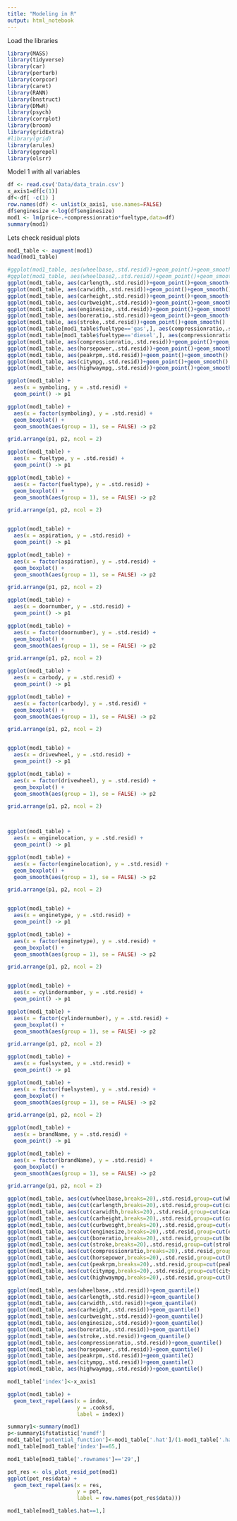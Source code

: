 ```yaml
---
title: "Modeling in R"
output: html_notebook
---
```



Load the libraries

```r
library(MASS)
library(tidyverse)
library(car)
library(perturb)
library(corpcor)
library(caret)
library(RANN)
library(bnstruct)
library(DMwR)
library(psych)
library(corrplot)
library(broom)
library(gridExtra)
#library(grid)
library(arules)
library(ggrepel)
library(olsrr)
```


Model 1 with all variables

```r
df <- read.csv('Data/data_train.csv')
x_axis1=df[c(1)]
df<-df[ -c(1) ]
row.names(df) <- unlist(x_axis1, use.names=FALSE)
df$enginesize <-log(df$enginesize)
mod1 <- lm(price~.+compressionratio*fueltype,data=df)
summary(mod1)
```
Lets check residual plots

```r
mod1_table <- augment(mod1)
head(mod1_table)
```




```r
#ggplot(mod1_table, aes(wheelbase,.std.resid))+geom_point()+geom_smooth()
#ggplot(mod1_table, aes(wheelbase2,.std.resid))+geom_point()+geom_smooth()
ggplot(mod1_table, aes(carlength,.std.resid))+geom_point()+geom_smooth()
ggplot(mod1_table, aes(carwidth,.std.resid))+geom_point()+geom_smooth()
ggplot(mod1_table, aes(carheight,.std.resid))+geom_point()+geom_smooth()
ggplot(mod1_table, aes(curbweight,.std.resid))+geom_point()+geom_smooth()
ggplot(mod1_table, aes(enginesize,.std.resid))+geom_point()+geom_smooth()
ggplot(mod1_table, aes(boreratio,.std.resid))+geom_point()+geom_smooth()
ggplot(mod1_table, aes(stroke,.std.resid))+geom_point()+geom_smooth()
ggplot(mod1_table[mod1_table$fueltype=='gas',], aes(compressionratio,.std.resid))+geom_point()+geom_smooth()
ggplot(mod1_table[mod1_table$fueltype=='diesel',], aes(compressionratio,.std.resid))+geom_point()+geom_smooth()
ggplot(mod1_table, aes(compressionratio,.std.resid))+geom_point()+geom_smooth()
ggplot(mod1_table, aes(horsepower,.std.resid))+geom_point()+geom_smooth()
ggplot(mod1_table, aes(peakrpm,.std.resid))+geom_point()+geom_smooth()
ggplot(mod1_table, aes(citympg,.std.resid))+geom_point()+geom_smooth()
ggplot(mod1_table, aes(highwaympg,.std.resid))+geom_point()+geom_smooth()
```

```r
ggplot(mod1_table) +
  aes(x = symboling, y = .std.resid) +
  geom_point() -> p1

ggplot(mod1_table) +
  aes(x = factor(symboling), y = .std.resid) +
  geom_boxplot() +
  geom_smooth(aes(group = 1), se = FALSE) -> p2

grid.arrange(p1, p2, ncol = 2)

ggplot(mod1_table) +
  aes(x = fueltype, y = .std.resid) +
  geom_point() -> p1

ggplot(mod1_table) +
  aes(x = factor(fueltype), y = .std.resid) +
  geom_boxplot() +
  geom_smooth(aes(group = 1), se = FALSE) -> p2

grid.arrange(p1, p2, ncol = 2)


ggplot(mod1_table) +
  aes(x = aspiration, y = .std.resid) +
  geom_point() -> p1

ggplot(mod1_table) +
  aes(x = factor(aspiration), y = .std.resid) +
  geom_boxplot() +
  geom_smooth(aes(group = 1), se = FALSE) -> p2

grid.arrange(p1, p2, ncol = 2)

ggplot(mod1_table) +
  aes(x = doornumber, y = .std.resid) +
  geom_point() -> p1

ggplot(mod1_table) +
  aes(x = factor(doornumber), y = .std.resid) +
  geom_boxplot() +
  geom_smooth(aes(group = 1), se = FALSE) -> p2

grid.arrange(p1, p2, ncol = 2)

ggplot(mod1_table) +
  aes(x = carbody, y = .std.resid) +
  geom_point() -> p1

ggplot(mod1_table) +
  aes(x = factor(carbody), y = .std.resid) +
  geom_boxplot() +
  geom_smooth(aes(group = 1), se = FALSE) -> p2

grid.arrange(p1, p2, ncol = 2)


ggplot(mod1_table) +
  aes(x = drivewheel, y = .std.resid) +
  geom_point() -> p1

ggplot(mod1_table) +
  aes(x = factor(drivewheel), y = .std.resid) +
  geom_boxplot() +
  geom_smooth(aes(group = 1), se = FALSE) -> p2

grid.arrange(p1, p2, ncol = 2)



ggplot(mod1_table) +
  aes(x = enginelocation, y = .std.resid) +
  geom_point() -> p1

ggplot(mod1_table) +
  aes(x = factor(enginelocation), y = .std.resid) +
  geom_boxplot() +
  geom_smooth(aes(group = 1), se = FALSE) -> p2

grid.arrange(p1, p2, ncol = 2)


ggplot(mod1_table) +
  aes(x = enginetype, y = .std.resid) +
  geom_point() -> p1

ggplot(mod1_table) +
  aes(x = factor(enginetype), y = .std.resid) +
  geom_boxplot() +
  geom_smooth(aes(group = 1), se = FALSE) -> p2

grid.arrange(p1, p2, ncol = 2)


ggplot(mod1_table) +
  aes(x = cylindernumber, y = .std.resid) +
  geom_point() -> p1

ggplot(mod1_table) +
  aes(x = factor(cylindernumber), y = .std.resid) +
  geom_boxplot() +
  geom_smooth(aes(group = 1), se = FALSE) -> p2

grid.arrange(p1, p2, ncol = 2)

ggplot(mod1_table) +
  aes(x = fuelsystem, y = .std.resid) +
  geom_point() -> p1

ggplot(mod1_table) +
  aes(x = factor(fuelsystem), y = .std.resid) +
  geom_boxplot() +
  geom_smooth(aes(group = 1), se = FALSE) -> p2

grid.arrange(p1, p2, ncol = 2)

ggplot(mod1_table) +
  aes(x = brandName, y = .std.resid) +
  geom_point() -> p1

ggplot(mod1_table) +
  aes(x = factor(brandName), y = .std.resid) +
  geom_boxplot() +
  geom_smooth(aes(group = 1), se = FALSE) -> p2

grid.arrange(p1, p2, ncol = 2)
```
```r
ggplot(mod1_table, aes(cut(wheelbase,breaks=20),.std.resid,group=cut(wheelbase,breaks=20)))+geom_boxplot()
ggplot(mod1_table, aes(cut(carlength,breaks=20),.std.resid,group=cut(carlength,breaks=20)))+geom_boxplot()
ggplot(mod1_table, aes(cut(carwidth,breaks=20),.std.resid,group=cut(carwidth,breaks=20)))+geom_boxplot()
ggplot(mod1_table, aes(cut(carheight,breaks=20),.std.resid,group=cut(carheight,breaks=20)))+geom_boxplot()
ggplot(mod1_table, aes(cut(curbweight,breaks=20),.std.resid,group=cut(curbweight,breaks=20)))+geom_boxplot()
ggplot(mod1_table, aes(cut(enginesize,breaks=20),.std.resid,group=cut(enginesize,breaks=20)))+geom_boxplot()
ggplot(mod1_table, aes(cut(boreratio,breaks=20),.std.resid,group=cut(boreratio,breaks=20)))+geom_boxplot()
ggplot(mod1_table, aes(cut(stroke,breaks=20),.std.resid,group=cut(stroke,breaks=20)))+geom_boxplot()
ggplot(mod1_table, aes(cut(compressionratio,breaks=20),.std.resid,group=cut(compressionratio,breaks=20)))+geom_boxplot()
ggplot(mod1_table, aes(cut(horsepower,breaks=20),.std.resid,group=cut(horsepower,breaks=20)))+geom_boxplot()
ggplot(mod1_table, aes(cut(peakrpm,breaks=20),.std.resid,group=cut(peakrpm,breaks=20)))+geom_boxplot()
ggplot(mod1_table, aes(cut(citympg,breaks=20),.std.resid,group=cut(citympg,breaks=20)))+geom_boxplot()
ggplot(mod1_table, aes(cut(highwaympg,breaks=20),.std.resid,group=cut(highwaympg,breaks=20)))+geom_point()
```

```r

ggplot(mod1_table, aes(wheelbase,.std.resid))+geom_quantile()
ggplot(mod1_table, aes(carlength,.std.resid))+geom_quantile()
ggplot(mod1_table, aes(carwidth,.std.resid))+geom_quantile()
ggplot(mod1_table, aes(carheight,.std.resid))+geom_quantile()
ggplot(mod1_table, aes(curbweight,.std.resid))+geom_quantile()
ggplot(mod1_table, aes(enginesize,.std.resid))+geom_quantile()
ggplot(mod1_table, aes(boreratio,.std.resid))+geom_quantile()
ggplot(mod1_table, aes(stroke,.std.resid))+geom_quantile()
ggplot(mod1_table, aes(compressionratio,.std.resid))+geom_quantile()
ggplot(mod1_table, aes(horsepower,.std.resid))+geom_quantile()
ggplot(mod1_table, aes(peakrpm,.std.resid))+geom_quantile()
ggplot(mod1_table, aes(citympg,.std.resid))+geom_quantile()
ggplot(mod1_table, aes(highwaympg,.std.resid))+geom_quantile()
```

```r
mod1_table['index']<-x_axis1

ggplot(mod1_table) +
  geom_text_repel(aes(x = index, 
                      y = .cooksd, 
                      label = index))
```
```r
summary1<-summary(mod1)
p<-summary1$fstatistic['numdf']
mod1_table['potential_function']<-mod1_table['.hat']/(1-mod1_table['.hat'])
mod1_table[mod1_table['index']==65,]
```
```r
mod1_table[mod1_table['.rownames']=='29',]
```


```r
pot_res <- ols_plot_resid_pot(mod1)
ggplot(pot_res$data) +
  geom_text_repel(aes(x = res, 
                      y = pot, 
                      label = row.names(pot_res$data)))
```
 
```r
mod1_table[mod1_table$.hat==1,]
```












